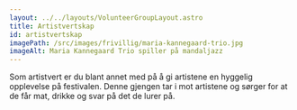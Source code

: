 ```yaml
---
layout: ../../layouts/VolunteerGroupLayout.astro
title: Artistvertskap
id: artistvertskap
imagePath: /src/images/frivillig/maria-kannegaard-trio.jpg
imageAlt: Maria Kannegaard Trio spiller på mandaljazz
---
```


Som artistvert er du blant annet med på å gi artistene en hyggelig opplevelse på festivalen. Denne gjengen tar i mot artistene og sørger for at de får mat, drikke og svar på det de lurer på.

